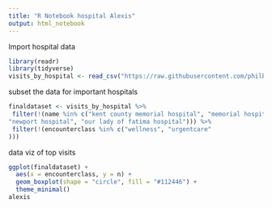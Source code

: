 ```yaml
---
title: "R Notebook hospital Alexis"
output: html_notebook
---
```


Import hospital data
```r
library(readr)
library(tidyverse)
visits_by_hospital <- read_csv("https://raw.githubusercontent.com/philbowsher/Foundation-of-the-R-Workflow-workshop-2019-09-06/master/Examples/data/visits_by_hospital.csv")

```

subset the data for important hospitals

```r
finaldataset <- visits_by_hospital %>%
 filter(!(name %in% c("kent county memorial hospital", "memorial hospital of rhode island", 
"newport hospital", "our lady of fatima hospital"))) %>%
 filter(!(encounterclass %in% c("wellness", "urgentcare"
))) 
```

data viz of top visits

```r
ggplot(finaldataset) +
  aes(x = encounterclass, y = n) +
  geom_boxplot(shape = "circle", fill = "#112446") +
  theme_minimal()
alexis
```